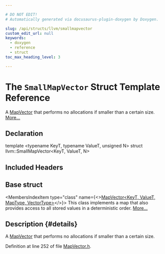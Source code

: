 ```yaml
---

# DO NOT EDIT!
# Automatically generated via docusaurus-plugin-doxygen by Doxygen.

slug: /api/structs/llvm/smallmapvector
custom_edit_url: null
keywords:
  - doxygen
  - reference
  - struct
toc_max_heading_level: 3

---
```





# The `SmallMapVector` Struct Template Reference

<DoxygenPage pluginConfig={pluginConfig}>

A <a href="/docs/api/classes/llvm/mapvector">MapVector</a> that performs no allocations if smaller than a certain size. <a href="#details">More...</a>

## Declaration

<CodeBlock>template &lt;typename KeyT, typename ValueT, unsigned N&gt;
struct llvm::SmallMapVector&lt;KeyT, ValueT, N&gt;</CodeBlock>

## Included Headers

<IncludesList>
<IncludesListItem
  filePath="llvm/ADT/MapVector.h"
  permalink="/docs/api/files/include/include/llvm/include/llvm/adt/mapvector-h"
  isLocal="true" />
</IncludesList>

## Base struct

<MembersIndex>

<MembersIndexItem
  type="class"
  name={<><a href="/docs/api/classes/llvm/mapvector">MapVector&lt;KeyT, ValueT, MapType, VectorType&gt;</a></>}>
This class implements a map that also provides access to all stored values in a deterministic order. <a href="/docs/api/classes/llvm/mapvector/#details">More...</a>
</MembersIndexItem>

</MembersIndex>

## Description {#details}

A <a href="/docs/api/classes/llvm/mapvector">MapVector</a> that performs no allocations if smaller than a certain size.

Definition at line 252 of file <a href="/docs/api/files/include/include/llvm/include/llvm/adt/mapvector-h">MapVector.h</a>.

</DoxygenPage>
